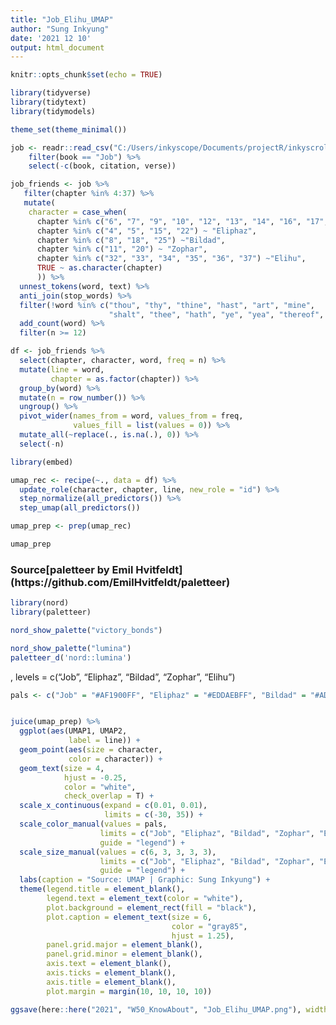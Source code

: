 ```yaml
---
title: "Job_Elihu_UMAP"
author: "Sung Inkyung"
date: '2021 12 10'
output: html_document
---
```


```r
knitr::opts_chunk$set(echo = TRUE)
```

```r
library(tidyverse)
library(tidytext)
library(tidymodels)

theme_set(theme_minimal())
```


```r
job <- readr::read_csv("C:/Users/inkyscope/Documents/projectR/inkyscroll/data/bible_kjv_new.csv") %>% 
    filter(book == "Job") %>% 
    select(-c(book, citation, verse))

job_friends <- job %>% 
   filter(chapter %in% 4:37) %>% 
   mutate(
    character = case_when(
      chapter %in% c("6", "7", "9", "10", "12", "13", "14", "16", "17", "19", "21", "23", "24", "26", "27", "28", "29", "30", "31") ~ "Job",
      chapter %in% c("4", "5", "15", "22") ~ "Eliphaz",
      chapter %in% c("8", "18", "25") ~"Bildad",
      chapter %in% c("11", "20") ~ "Zophar",
      chapter %in% c("32", "33", "34", "35", "36", "37") ~"Elihu",
      TRUE ~ as.character(chapter)
      )) %>% 
  unnest_tokens(word, text) %>%
  anti_join(stop_words) %>%
  filter(!word %in% c("thou", "thy", "thine", "hast", "art", "mine",
                      "shalt", "thee", "hath", "ye", "yea", "thereof", "job", "god", "day", "doth", "canst", "cometh", "wilt", "dost", "wherefore", "shouldes", "lo")) %>% 
  add_count(word) %>% 
  filter(n >= 12)

df <- job_friends %>% 
  select(chapter, character, word, freq = n) %>% 
  mutate(line = word,
         chapter = as.factor(chapter)) %>% 
  group_by(word) %>% 
  mutate(n = row_number()) %>% 
  ungroup() %>% 
  pivot_wider(names_from = word, values_from = freq,
              values_fill = list(values = 0)) %>% 
  mutate_all(~replace(., is.na(.), 0)) %>% 
  select(-n)

```

```r
library(embed)

umap_rec <- recipe(~., data = df) %>% 
  update_role(character, chapter, line, new_role = "id") %>% 
  step_normalize(all_predictors()) %>% 
  step_umap(all_predictors())

umap_prep <- prep(umap_rec)

umap_prep 
```
### Source[paletteer by Emil Hvitfeldt] (https://github.com/EmilHvitfeldt/paletteer)
```r
library(nord)
library(paletteer)

nord_show_palette("victory_bonds")

nord_show_palette("lumina")
paletteer_d('nord::lumina')
```
,
                     levels = c("Job", "Eliphaz", "Bildad", "Zophar", "Elihu")
```r
pals <- c("Job" = "#AF1900FF", "Eliphaz" = "#EDDAEBFF", "Bildad" = "#AD8CAEFF", "Zophar" = "#4F93B8FF", "Elihu" = "#001964FF")


juice(umap_prep) %>% 
  ggplot(aes(UMAP1, UMAP2,
             label = line)) +
  geom_point(aes(size = character,
             color = character)) +
  geom_text(size = 4,
            hjust = -0.25,
            color = "white",
            check_overlap = T) +
  scale_x_continuous(expand = c(0.01, 0.01),
                     limits = c(-30, 35)) +
  scale_color_manual(values = pals,
                    limits = c("Job", "Eliphaz", "Bildad", "Zophar", "Elihu"),
                    guide = "legend") +
  scale_size_manual(values = c(6, 3, 3, 3, 3),
                    limits = c("Job", "Eliphaz", "Bildad", "Zophar", "Elihu"),
                    guide = "legend") +
  labs(caption = "Source: UMAP | Graphic: Sung Inkyung") +
  theme(legend.title = element_blank(),
        legend.text = element_text(color = "white"),
        plot.background = element_rect(fill = "black"),
        plot.caption = element_text(size = 6,
                                    color = "gray85",
                                    hjust = 1.25),
        panel.grid.major = element_blank(),
        panel.grid.minor = element_blank(),
        axis.text = element_blank(),
        axis.ticks = element_blank(),
        axis.title = element_blank(),
        plot.margin = margin(10, 10, 10, 10))

ggsave(here::here("2021", "W50_KnowAbout", "Job_Elihu_UMAP.png"), width = 15, height = 12, units = "cm")

```

